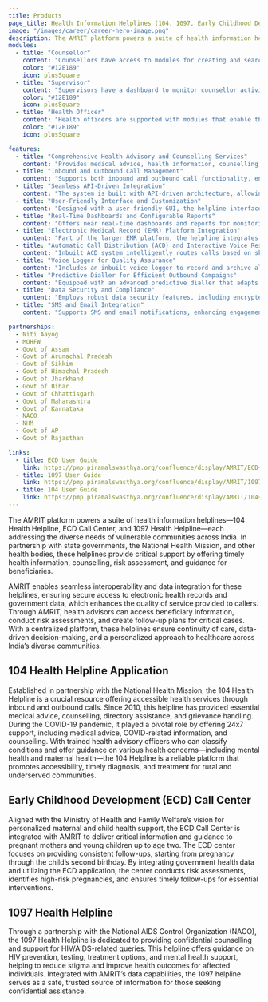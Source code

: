 ```yaml
---
title: Products
page_title: Health Information Helplines (104, 1097, Early Childhood Development)
image: "/images/career/career-hero-image.png"
description: The AMRIT platform powers a suite of health information helplines—104 Health Helpline, ECD Call Center, and 1097 Health Helpline—each addressing the diverse needs of vulnerable communities across India.
modules:
  - title: "Counsellor"
    content: "Counsellors have access to modules for creating and searching beneficiaries, managing registrations and SMS services, providing services such as health information, counselling, referrals, and feedback, and handling case closures and call transfers. They also have a dashboard and worklist to support task management."
    color: "#12E189"
    icon: plusSquare
  - title: "Supervisor"
    content: "Supervisors have a dashboard to monitor counsellor activities, call performance, and other key metrics. They also have modules for managing activities and configuring various settings to maintain process alignment with organizational goals."
    color: "#12E189"
    icon: plusSquare
  - title: "Health Officer"
    content: "Health officers are supported with modules that enable them to oversee health program activities, monitor data, and manage overall program performance effectively."
    color: "#12E189"
    icon: plusSquare

features:
  - title: "Comprehensive Health Advisory and Counselling Services"
    content: "Provides medical advice, health information, counselling, and specialized support for areas such as maternal and child health, HIV/AIDS, NCD management and communicable diseases, offering beneficiaries a reliable source of health guidance."
  - title: "Inbound and Outbound Call Management"
    content: "Supports both inbound and outbound call functionality, enabling health advisory officers to manage calls effectively, conduct follow-ups, and proactively engage with beneficiaries."
  - title: "Seamless API-Driven Integration"
    content: "The system is built with API-driven architecture, allowing for easy integration with other applications and systems, ensuring data flow and interoperability with existing health infrastructure."
  - title: "User-Friendly Interface and Customization"
    content: "Designed with a user-friendly GUI, the helpline interface is intuitive and easy to navigate, with options for customization based on campaign requirements, making it adaptable to various use cases."
  - title: "Real-Time Dashboards and Configurable Reports"
    content: "Offers near real-time dashboards and reports for monitoring call volumes, agent productivity, and health trends, providing actionable insights for administrators and health officials."
  - title: "Electronic Medical Record (EMR) Platform Integration"
    content: "Part of the larger EMR platform, the helpline integrates seamlessly with CRM applications, mobile medical units, and telemedicine solutions, enabling a unified approach to health service delivery."
  - title: "Automatic Call Distribution (ACD) and Interactive Voice Response (IVR)"
    content: "Inbuilt ACD system intelligently routes calls based on skill-based routing and live monitoring, while the IVR system supports multi-level menus and personalized caller experience."
  - title: "Voice Logger for Quality Assurance"
    content: "Includes an inbuilt voice logger to record and archive all calls in formats like .wav and .mp3, facilitating quality analysis, grading, and call handling reviews."
  - title: "Predictive Dialler for Efficient Outbound Campaigns"
    content: "Equipped with an advanced predictive dialler that adapts its dialling patterns based on call flow, agent availability, and campaign requirements, enhancing agent efficiency in outbound calls."
  - title: "Data Security and Compliance"
    content: "Employs robust data security features, including encrypted storage, access control, logging, and monitoring to ensure compliance with data protection standards. Additionally, password and CTI security policies help prevent unauthorized access."
  - title: "SMS and Email Integration"
    content: "Supports SMS and email notifications, enhancing engagement with beneficiaries by providing appointment reminders, follow-up messages, and health tips."

partnerships:
  - Niti Aayog
  - MOHFW
  - Govt of Assam
  - Govt of Arunachal Pradesh
  - Govt of Sikkim
  - Govt of Himachal Pradesh
  - Govt of Jharkhand
  - Govt of Bihar
  - Govt of Chhattisgarh
  - Govt of Maharashtra
  - Govt of Karnataka
  - NACO
  - NHM
  - Govt of AP
  - Govt of Rajasthan

links:
  - title: ECD User Guide
    link: https://pmp.piramalswasthya.org/confluence/display/AMRIT/ECD+%28Early+childhood+development%29+User+guide
  - title: 1097 User Guide
    link: https://pmp.piramalswasthya.org/confluence/display/AMRIT/1097+Application
  - title: 104 User Guide
    link: https://pmp.piramalswasthya.org/confluence/display/AMRIT/104+Helpline
---
```


The AMRIT platform powers a suite of health information helplines—104 Health Helpline, ECD Call Center, and 1097 Health Helpline—each addressing the diverse needs of vulnerable communities across India. In partnership with state governments, the National Health Mission, and other health bodies, these helplines provide critical support by offering timely health information, counselling, risk assessment, and guidance for beneficiaries.

AMRIT enables seamless interoperability and data integration for these helplines, ensuring secure access to electronic health records and government data, which enhances the quality of service provided to callers. Through AMRIT, health advisors can access beneficiary information, conduct risk assessments, and create follow-up plans for critical cases. With a centralized platform, these helplines ensure continuity of care, data-driven decision-making, and a personalized approach to healthcare across India’s diverse communities.

## 104 Health Helpline Application

Established in partnership with the National Health Mission, the 104 Health Helpline is a crucial resource offering accessible health services through inbound and outbound calls. Since 2010, this helpline has provided essential medical advice, counselling, directory assistance, and grievance handling. During the COVID-19 pandemic, it played a pivotal role by offering 24x7 support, including medical advice, COVID-related information, and counselling. With trained health advisory officers who can classify conditions and offer guidance on various health concerns—including mental health and maternal health—the 104 Helpline is a reliable platform that promotes accessibility, timely diagnosis, and treatment for rural and underserved communities.

## Early Childhood Development (ECD) Call Center

Aligned with the Ministry of Health and Family Welfare’s vision for personalized maternal and child health support, the ECD Call Center is integrated with AMRIT to deliver critical information and guidance to pregnant mothers and young children up to age two. The ECD center focuses on providing consistent follow-ups, starting from pregnancy through the child’s second birthday. By integrating government health data and utilizing the ECD application, the center conducts risk assessments, identifies high-risk pregnancies, and ensures timely follow-ups for essential interventions.

## 1097 Health Helpline

Through a partnership with the National AIDS Control Organization (NACO), the 1097 Health Helpline is dedicated to providing confidential counselling and support for HIV/AIDS-related queries. This helpline offers guidance on HIV prevention, testing, treatment options, and mental health support, helping to reduce stigma and improve health outcomes for affected individuals. Integrated with AMRIT’s data capabilities, the 1097 helpline serves as a safe, trusted source of information for those seeking confidential assistance.
